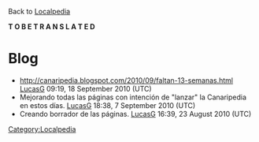 Back to [[Localpedia]]

'''T O   B E   T R A N S L A T E D'''

= Blog =

* http://canaripedia.blogspot.com/2010/09/faltan-13-semanas.html [[User:LucasG|LucasG]] 09:19, 18 September 2010 (UTC)
* Mejorando todas las páginas con intención de "lanzar" la Canaripedia en estos días. [[User:LucasG|LucasG]] 18:38, 7 September 2010 (UTC)
* Creando borrador de las páginas. [[User:LucasG|LucasG]] 16:39, 23 August 2010 (UTC)

[[Category:Localpedia]]